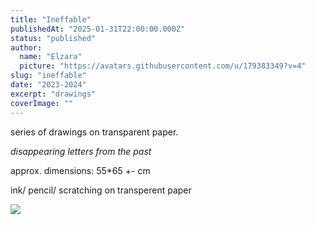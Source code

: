 ```yaml
---
title: "Ineffable"
publishedAt: "2025-01-31T22:00:00.000Z"
status: "published"
author:
  name: "Elzara"
  picture: "https://avatars.githubusercontent.com/u/179383349?v=4"
slug: "ineffable"
date: "2023-2024"
excerpt: "drawings"
coverImage: ""
---
```


series of drawings on transparent paper.

*disappearing letters from the past*

approx. dimensions: 55\*65 +- cm

ink/ pencil/ scratching on transperent paper

![](/images/photo_2025-01-18_16-33-58-M5MD.jpg)